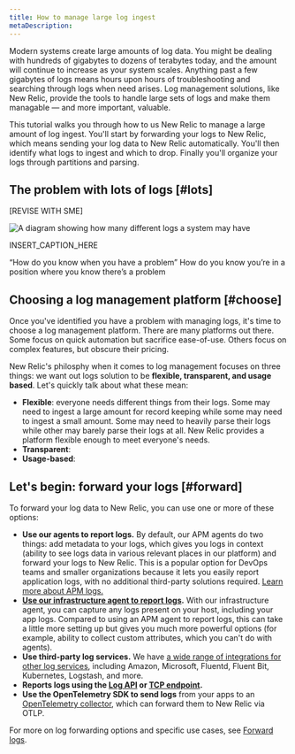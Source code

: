 ```yaml
---
title: How to manage large log ingest 
metaDescription: 
---
```


Modern systems create large amounts of log data. You might be dealing with hundreds of gigabytes to dozens of terabytes today, and the amount will continue to increase as your system scales. Anything past a few gigabytes of logs means hours upon hours of troubleshooting and searching through logs when need arises. Log management solutions, like New Relic, provide the tools to handle large sets of logs and make them managable — and more important, valuable. 

This tutorial walks you through how to us New Relic to manage a large amount of log ingest. You'll start by forwarding your logs to New Relic, which means sending your log data to New Relic automatically. You'll then identify what logs to ingest and which to drop. Finally you'll organize your logs through partitions and parsing.

## The problem with lots of logs [#lots]

[REVISE WITH SME]

<img
    title="large log diagram"
    alt="A diagram showing how many different logs a system may have"
    src={large-logs}
/>

<figcaption>
    INSERT_CAPTION_HERE
</figcaption>

“How do you know when you have a problem”
How do you know you’re in a position where you know there’s a problem


## Choosing a log management platform [#choose]

Once you've identified you have a problem with managing logs, it's time to choose a log management platform. There are many platforms out there. Some focus on quick automation but sacrifice ease-of-use. Others focus on complex features, but obscure their pricing.

New Relic's philosphy when it comes to log management focuses on three things: we want out logs solution to be **flexible, transparent, and usage based**. Let's quickly talk about what these mean:

* **Flexible**: everyone needs different things from their logs. Some may need to ingest a large amount for record keeping while some may need to ingest a small amount. Some may need to heavily parse their logs while other may barely parse their logs at all. New Relic provides a platform flexible enough to meet everyone's needs.
* **Transparent**: 
* **Usage-based**:

## Let's begin: forward your logs [#forward]


To forward your log data to New Relic, you can use one or more of these options:

* **Use our <InlinePopover type="apm" /> agents to report logs.** By default, our APM agents do two things: add metadata to your logs, which gives you logs in context (ability to see logs data in various relevant places in our platform) and forward your logs to New Relic. This is a popular option for DevOps teams and smaller organizations because it lets you easily report application logs, with no additional third-party solutions required. [Learn more about APM logs.](/docs/apm/new-relic-apm/getting-started/get-started-logs-context)
* **[Use our infrastructure agent to report logs](/docs/logs/forward-logs/forward-your-logs-using-infrastructure-agent).** With our infrastructure agent, you can capture any logs present on your host, including your app logs. Compared to using an APM agent to report logs, this can take a little more setting up but gives you much more powerful options (for example, ability to collect custom attributes, which you can't do with <InlinePopover type="apm" /> agents). 
* **Use third-party log services.** We have [a wide range of integrations for other log services](/docs/logs/forward-logs/enable-log-management-new-relic), including Amazon, Microsoft, Fluentd, Fluent Bit, Kubernetes, Logstash, and more.
* **Reports logs using the [Log API](/docs/logs/log-api/introduction-log-api/) or [TCP endpoint](/docs/logs/log-api/use-tcp-endpoint-forward-logs-new-relic).**
* **Use the OpenTelemetry SDK to send logs** from your apps to an [OpenTelemetry collector](/docs/more-integrations/open-source-telemetry-integrations/opentelemetry/best-practices/opentelemetry-best-practices-logs), which can forward them to New Relic via OTLP.

For more on log forwarding options and specific use cases, see [Forward logs](/docs/logs/forward-logs/enable-log-management-new-relic).




